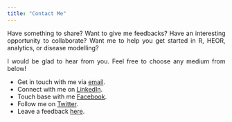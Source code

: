 ```yaml
---
title: "Contact Me"
---
```

<style>
body {
text-align: justify}
</style>

Have something to share? 
Want to give me feedbacks?
Have an interesting opportunity to collaborate?
Want me to help you get started in R, HEOR, analytics, or disease modelling?

I would be glad to hear from you. Feel free to choose any medium from below!

- Get in touch with me via [email](drshaiknishan.data@gmail.com).
- Connect with me on [LinkedIn](https://www.linkedin.com/in/drshaiknishan).
- Touch base with me [Facebook](https://www.facebook.com/shaiknishanashraf).
- Follow me on [Twitter](https://twitter.com/DrNishanShaik).
- Leave a feedback [here](https://bit.ly/feedbackFormSNA).